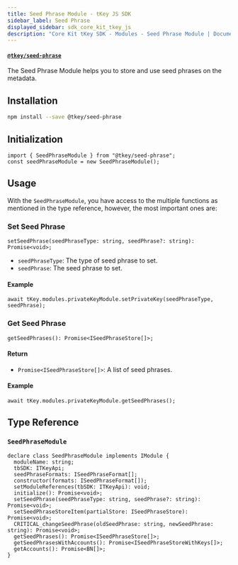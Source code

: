 ```yaml
---
title: Seed Phrase Module - tKey JS SDK
sidebar_label: Seed Phrase
displayed_sidebar: sdk_core_kit_tkey_js
description: "Core Kit tKey SDK - Modules - Seed Phrase Module | Documentation - Web3Auth"
---
```


#### [`@tkey/seed-phrase`](https://npmjs.com/package/@tkey/seed-phrase)

The Seed Phrase Module helps you to store and use seed phrases on the metadata.

## Installation

```bash npm2yarn
npm install --save @tkey/seed-phrase
```

## Initialization

```tsx
import { SeedPhraseModule } from "@tkey/seed-phrase";
const seedPhraseModule = new SeedPhraseModule();
```

## Usage

With the `SeedPhraseModule`, you have access to the multiple functions as mentioned in the type
reference, however, the most important ones are:

### Set Seed Phrase

`setSeedPhrase(seedPhraseType: string, seedPhrase?: string): Promise<void>;`

- `seedPhraseType`: The type of seed phrase to set.
- `seedPhrase`: The seed phrase to set.

#### Example

```tsx
await tKey.modules.privateKeyModule.setPrivateKey(seedPhraseType, seedPhrase);
```

### Get Seed Phrase

`getSeedPhrases(): Promise<ISeedPhraseStore[]>;`

#### Return

- `Promise<ISeedPhraseStore[]>`: A list of seed phrases.

#### Example

```tsx
await tKey.modules.privateKeyModule.getSeedPhrases();
```

## Type Reference

### `SeedPhraseModule`

```tsx
declare class SeedPhraseModule implements IModule {
  moduleName: string;
  tbSDK: ITKeyApi;
  seedPhraseFormats: ISeedPhraseFormat[];
  constructor(formats: ISeedPhraseFormat[]);
  setModuleReferences(tbSDK: ITKeyApi): void;
  initialize(): Promise<void>;
  setSeedPhrase(seedPhraseType: string, seedPhrase?: string): Promise<void>;
  setSeedPhraseStoreItem(partialStore: ISeedPhraseStore): Promise<void>;
  CRITICAL_changeSeedPhrase(oldSeedPhrase: string, newSeedPhrase: string): Promise<void>;
  getSeedPhrases(): Promise<ISeedPhraseStore[]>;
  getSeedPhrasesWithAccounts(): Promise<ISeedPhraseStoreWithKeys[]>;
  getAccounts(): Promise<BN[]>;
}
```

